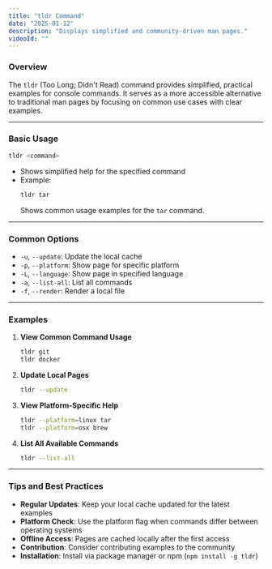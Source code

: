 ```yaml
---
title: "tldr Command"
date: "2025-01-12"
description: "Displays simplified and community-driven man pages."
videoId: ""
---
```


### Overview

The `tldr` (Too Long; Didn't Read) command provides simplified, practical examples for console commands. It serves as a more accessible alternative to traditional man pages by focusing on common use cases with clear examples.

---

### Basic Usage

```bash
tldr <command>
```
- Shows simplified help for the specified command
- Example:
  ```bash
  tldr tar
  ```
  Shows common usage examples for the `tar` command.

---

### Common Options

- `-u`, `--update`: Update the local cache
- `-p`, `--platform`: Show page for specific platform
- `-L`, `--language`: Show page in specified language
- `-a`, `--list-all`: List all commands
- `-f`, `--render`: Render a local file

---

### Examples

1. **View Common Command Usage**  
   ```bash
   tldr git
   tldr docker
   ```

2. **Update Local Pages**  
   ```bash
   tldr --update
   ```

3. **View Platform-Specific Help**  
   ```bash
   tldr --platform=linux tar
   tldr --platform=osx brew
   ```

4. **List All Available Commands**  
   ```bash
   tldr --list-all
   ```

---

### Tips and Best Practices

- **Regular Updates**: Keep your local cache updated for the latest examples
- **Platform Check**: Use the platform flag when commands differ between operating systems
- **Offline Access**: Pages are cached locally after the first access
- **Contribution**: Consider contributing examples to the community
- **Installation**: Install via package manager or npm (`npm install -g tldr`)
